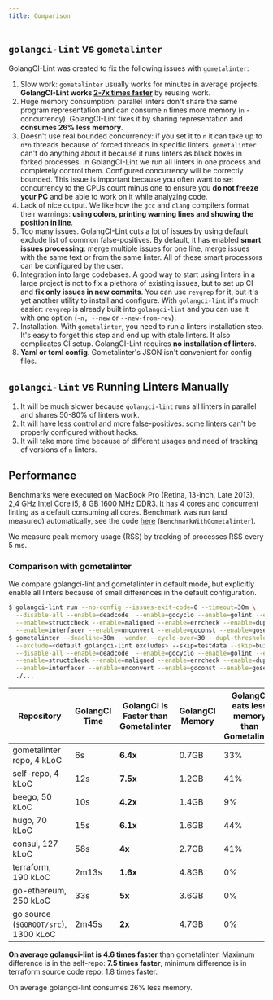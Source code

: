```yaml
---
title: Comparison
---
```


## `golangci-lint` vs `gometalinter`

GolangCI-Lint was created to fix the following issues with `gometalinter`:

1. Slow work: `gometalinter` usually works for minutes in average projects.
   **GolangCI-Lint works [2-7x times faster](/usage/performance)** by reusing work.
2. Huge memory consumption: parallel linters don't share the same program representation and can consume
   `n` times more memory (`n` - concurrency). GolangCI-Lint fixes it by sharing representation and **consumes 26% less memory**.
3. Doesn't use real bounded concurrency: if you set it to `n` it can take up to `n*n` threads because of
   forced threads in specific linters. `gometalinter` can't do anything about it because it runs linters as
   black boxes in forked processes. In GolangCI-Lint we run all linters in one process and completely control
   them. Configured concurrency will be correctly bounded.
   This issue is important because you often want to set concurrency to the CPUs count minus one to
   ensure you **do not freeze your PC** and be able to work on it while analyzing code.
4. Lack of nice output. We like how the `gcc` and `clang` compilers format their warnings: **using colors,
   printing warning lines and showing the position in line**.
5. Too many issues. GolangCI-Lint cuts a lot of issues by using default exclude list of common false-positives.
   By default, it has enabled **smart issues processing**: merge multiple issues for one line, merge issues with the
   same text or from the same linter. All of these smart processors can be configured by the user.
6. Integration into large codebases. A good way to start using linters in a large project is not to fix a plethora
   of existing issues, but to set up CI and **fix only issues in new commits**. You can use `revgrep` for it, but it's
   yet another utility to install and configure. With `golangci-lint` it's much easier: `revgrep` is already built into
   `golangci-lint` and you can use it with one option (`-n, --new` or `--new-from-rev`).
7. Installation. With `gometalinter`, you need to run a linters installation step. It's easy to forget this step and
   end up with stale linters. It also complicates CI setup. GolangCI-Lint requires **no installation of linters**.
8. **Yaml or toml config**. Gometalinter's JSON isn't convenient for config files.

## `golangci-lint` vs Running Linters Manually

1. It will be much slower because `golangci-lint` runs all linters in parallel and shares 50-80% of linters work.
2. It will have less control and more false-positives: some linters can't be properly configured without hacks.
3. It will take more time because of different usages and need of tracking of versions of `n` linters.

## Performance

Benchmarks were executed on MacBook Pro (Retina, 13-inch, Late 2013), 2,4 GHz Intel Core i5, 8 GB 1600 MHz DDR3.
It has 4 cores and concurrent linting as a default consuming all cores.
Benchmark was run (and measured) automatically, see the code
[here](https://github.com/kunwardeep/golangci-lint/blob/master/test/bench/bench_test.go) (`BenchmarkWithGometalinter`).

We measure peak memory usage (RSS) by tracking of processes RSS every 5 ms.

### Comparison with gometalinter

We compare golangci-lint and gometalinter in default mode, but explicitly enable all linters because of small differences in the default configuration.

```sh
$ golangci-lint run --no-config --issues-exit-code=0 --timeout=30m \
  --disable-all --enable=deadcode  --enable=gocyclo --enable=golint --enable=varcheck \
  --enable=structcheck --enable=maligned --enable=errcheck --enable=dupl --enable=ineffassign \
  --enable=interfacer --enable=unconvert --enable=goconst --enable=gosec --enable=megacheck
$ gometalinter --deadline=30m --vendor --cyclo-over=30 --dupl-threshold=150 \
  --exclude=<default golangci-lint excludes> --skip=testdata --skip=builtin \
  --disable-all --enable=deadcode  --enable=gocyclo --enable=golint --enable=varcheck \
  --enable=structcheck --enable=maligned --enable=errcheck --enable=dupl --enable=ineffassign \
  --enable=interfacer --enable=unconvert --enable=goconst --enable=gosec --enable=megacheck
  ./...
```

| Repository                           | GolangCI Time | GolangCI Is Faster than Gometalinter | GolangCI Memory | GolangCI eats less memory than Gometalinter |
| ------------------------------------ | ------------- | ------------------------------------ | --------------- | ------------------------------------------- |
| gometalinter repo, 4 kLoC            | 6s            | **6.4x**                             | 0.7GB           | 33%                                         |
| self-repo, 4 kLoC                    | 12s           | **7.5x**                             | 1.2GB           | 41%                                         |
| beego, 50 kLoC                       | 10s           | **4.2x**                             | 1.4GB           | 9%                                          |
| hugo, 70 kLoC                        | 15s           | **6.1x**                             | 1.6GB           | 44%                                         |
| consul, 127 kLoC                     | 58s           | **4x**                               | 2.7GB           | 41%                                         |
| terraform, 190 kLoC                  | 2m13s         | **1.6x**                             | 4.8GB           | 0%                                          |
| go-ethereum, 250 kLoC                | 33s           | **5x**                               | 3.6GB           | 0%                                          |
| go source (`$GOROOT/src`), 1300 kLoC | 2m45s         | **2x**                               | 4.7GB           | 0%                                          |

**On average golangci-lint is 4.6 times faster** than gometalinter. Maximum difference is in the
self-repo: **7.5 times faster**, minimum difference is in terraform source code repo: 1.8 times faster.

On average golangci-lint consumes 26% less memory.
